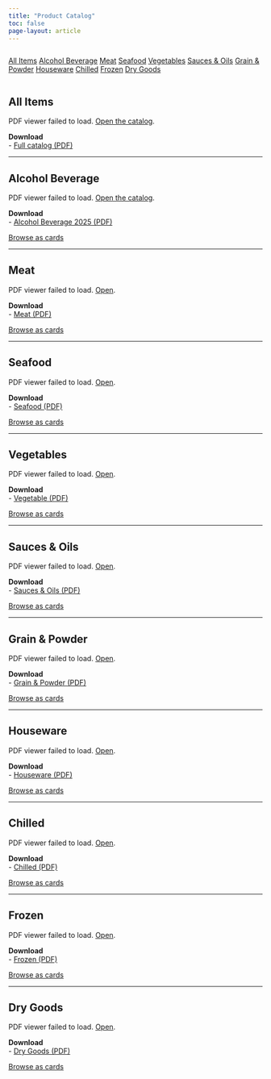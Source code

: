 ```yaml
---
title: "Product Catalog"
toc: false
page-layout: article
---
```


<!-- Quick jump pills -->
<div class="mb-3" style="display:flex;flex-wrap:wrap;gap:.5rem">
  <a class="btn btn-gold"   href="#all">All Items</a>
  <a class="btn btn-brand"  href="#alcohol">Alcohol Beverage</a>
  <a class="btn btn-light"  href="#meat">Meat</a>
  <a class="btn btn-light"  href="#seafood">Seafood</a>
  <a class="btn btn-light"  href="#vegetable">Vegetables</a>
  <a class="btn btn-light"  href="#sauce">Sauces & Oils</a>
  <a class="btn btn-light"  href="#grain">Grain & Powder</a>
  <a class="btn btn-light"  href="#houseware">Houseware</a>
  <a class="btn btn-light"  href="#chilled">Chilled</a>
  <a class="btn btn-light"  href="#frozen">Frozen</a>
  <a class="btn btn-light"  href="#dry">Dry Goods</a>
</div>

## All Items {#all}

<div class="pdf-embed">
  <object data="static/brochure/bizzup-brochure.pdf#view=FitH" type="application/pdf">
    <p>PDF viewer failed to load. <a href="static/brochure/bizzup-brochure.pdf" target="_blank">Open the catalog</a>.</p>
  </object>
</div>

**Download**  
- [Full catalog (PDF)](static/brochure/bizzup-brochure.pdf)

---

## Alcohol Beverage {#alcohol}

<div class="pdf-embed">
  <object data="static/brochure/bizzup-alcohol-beverage-2025.pdf#view=FitH" type="application/pdf">
    <p>PDF viewer failed to load. <a href="static/brochure/bizzup-alcohol-beverage-2025.pdf" target="_blank">Open the catalog</a>.</p>
  </object>
</div>

**Download**  
- [Alcohol Beverage 2025 (PDF)](static/brochure/bizzup-alcohol-beverage-2025.pdf)

<a class="btn btn-brand mt-2" href="catalog-cards.en.qmd?cat=alcohol">Browse as cards</a>

---

## Meat {#meat}

<div class="pdf-embed">
  <object data="static/brochure/bizzup-brochure-meat.pdf#view=FitH" type="application/pdf">
    <p>PDF viewer failed to load. <a href="static/brochure/bizzup-brochure-meat.pdf" target="_blank">Open</a>.</p>
  </object>
</div>

**Download**  
- [Meat (PDF)](static/brochure/bizzup-brochure-meat.pdf)

<a class="btn btn-brand mt-2" href="catalog-cards.en.qmd?cat=meat">Browse as cards</a>

---

## Seafood {#seafood}

<div class="pdf-embed">
  <object data="static/brochure/bizzup-brochure-seafood.pdf#view=FitH" type="application/pdf">
    <p>PDF viewer failed to load. <a href="static/brochure/bizzup-brochure-seafood.pdf" target="_blank">Open</a>.</p>
  </object>
</div>

**Download**  
- [Seafood (PDF)](static/brochure/bizzup-brochure-seafood.pdf)

<a class="btn btn-brand mt-2" href="catalog-cards.en.qmd?cat=seafood">Browse as cards</a>

---

## Vegetables {#vegetable}

<div class="pdf-embed">
  <object data="static/brochure/bizzup-brochure-vegetable.pdf#view=FitH" type="application/pdf">
    <p>PDF viewer failed to load. <a href="static/brochure/bizzup-brochure-vegetable.pdf" target="_blank">Open</a>.</p>
  </object>
</div>

**Download**  
- [Vegetable (PDF)](static/brochure/bizzup-brochure-vegetable.pdf)

<a class="btn btn-brand mt-2" href="catalog-cards.en.qmd?cat=vegetable">Browse as cards</a>

---

## Sauces & Oils {#sauce}

<div class="pdf-embed">
  <object data="static/brochure/bizzup-brochure-sauce.pdf#view=FitH" type="application/pdf">
    <p>PDF viewer failed to load. <a href="static/brochure/bizzup-brochure-sauce.pdf" target="_blank">Open</a>.</p>
  </object>
</div>

**Download**  
- [Sauces & Oils (PDF)](static/brochure/bizzup-brochure-sauce.pdf)

<a class="btn btn-brand mt-2" href="catalog-cards.en.qmd?cat=sauce">Browse as cards</a>

---

## Grain & Powder {#grain}

<div class="pdf-embed">
  <object data="static/brochure/bizzup-brochure-grain_powder.pdf#view=FitH" type="application/pdf">
    <p>PDF viewer failed to load. <a href="static/brochure/bizzup-brochure-grain_powder.pdf" target="_blank">Open</a>.</p>
  </object>
</div>

**Download**  
- [Grain & Powder (PDF)](static/brochure/bizzup-brochure-grain_powder.pdf)

<a class="btn btn-brand mt-2" href="catalog-cards.en.qmd?cat=grain">Browse as cards</a>

---

## Houseware {#houseware}

<div class="pdf-embed">
  <object data="static/brochure/bizzup-brochure-houseware.pdf#view=FitH" type="application/pdf">
    <p>PDF viewer failed to load. <a href="static/brochure/bizzup-brochure-houseware.pdf" target="_blank">Open</a>.</p>
  </object>
</div>

**Download**  
- [Houseware (PDF)](static/brochure/bizzup-brochure-houseware.pdf)

<a class="btn btn-brand mt-2" href="catalog-cards.en.qmd?cat=houseware">Browse as cards</a>

---

## Chilled {#chilled}

<div class="pdf-embed">
  <object data="static/brochure/bizzup-brochure-chilled.pdf#view=FitH" type="application/pdf">
    <p>PDF viewer failed to load. <a href="static/brochure/bizzup-brochure-chilled.pdf" target="_blank">Open</a>.</p>
  </object>
</div>

**Download**  
- [Chilled (PDF)](static/brochure/bizzup-brochure-chilled.pdf)

<a class="btn btn-brand mt-2" href="catalog-cards.en.qmd?cat=chilled">Browse as cards</a>

---

## Frozen {#frozen}

<div class="pdf-embed">
  <object data="static/brochure/bizzup-brochure-frozen.pdf#view=FitH" type="application/pdf">
    <p>PDF viewer failed to load. <a href="static/brochure/bizzup-brochure-frozen.pdf" target="_blank">Open</a>.</p>
  </object>
</div>

**Download**  
- [Frozen (PDF)](static/brochure/bizzup-brochure-frozen.pdf)

<a class="btn btn-brand mt-2" href="catalog-cards.en.qmd?cat=frozen">Browse as cards</a>

---

## Dry Goods {#dry}

<div class="pdf-embed">
  <object data="static/brochure/bizzup-brochure-dry.pdf#view=FitH" type="application/pdf">
    <p>PDF viewer failed to load. <a href="static/brochure/bizzup-brochure-dry.pdf" target="_blank">Open</a>.</p>
  </object>
</div>

**Download**  
- [Dry Goods (PDF)](static/brochure/bizzup-brochure-dry.pdf)

<a class="btn btn-brand mt-2" href="catalog-cards.en.qmd?cat=dry">Browse as cards</a>


